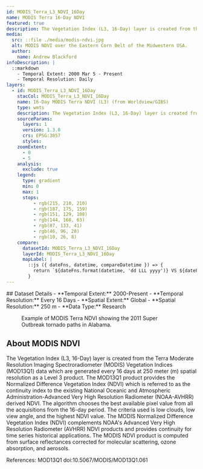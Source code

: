 ```yaml
---
id: MODIS_Terra_L3_NDVI_16Day
name: MODIS Terra 16-Day NDVI
featured: true
description: The Vegetation Index (L3, 16-Day) layer is created from the Terra Moderate Resolution Imaging Spectroradiometer (MODIS) Vegetation Indices (MOD13Q1) data which are generated every 16 days at 250 meter (m) spatial resolution as a Level 3 product.
media:
  src: ::file ./media/modis-ndvi.jpg
  alt: MODIS NDVI over the Eastern Corn Belt of the Midwestern USA.
  author:
    name: Andrew Blackford
infoDescription: |
  ::markdown
    - Temporal Extent: 2000 Mar 5 - Present
    - Temporal Resolution: Daily
layers:
  - id: MODIS_Terra_L3_NDVI_16Day
    stacCol: MODIS_Terra_L3_NDVI_16Day
    name: 16-Day MODIS Terra NDVI (L3) (from Worldview/GIBS)
    type: wmts
    description: The Vegetation Index (L3, 16-Day) layer is created from the Terra Moderate Resolution Imaging Spectroradiometer (MODIS) Vegetation Indices (MOD13Q1) data which are generated every 16 days at 250 meter (m) spatial resolution as a Level 3 product.
    sourceParams:
      layers: 1
      version: 1.3.0
      crs: EPSG:3857
      styles:
    zoomExtent:
      - 0
      - 5
    analysis:
      exclude: true
    legend:
      type: gradient
      min: 0
      max: 1
      stops:
          - rgb(215, 210, 210)
          - rgb(187, 175, 159)
          - rgb(151, 129, 108)
          - rgb(144, 168, 63)
          - rgb(87, 133, 41)
          - rgb(46, 96, 28)
          - rgb(10, 26, 8)
    compare:
      datasetId: MODIS_Terra_L3_NDVI_16Day
      layerId: MODIS_Terra_L3_NDVI_16Day
      mapLabel: |
        ::js ({ dateFns, datetime, compareDatetime }) => {
          return `${dateFns.format(datetime, 'dd LLL yyyy')} VS ${dateFns.format(compareDatetime, 'dd LLL yyyy')}`;
        }
---
```


<Block>
  <Prose>
  ## Dataset Details
  - **Temporal Extent:** 2000-Present
  - **Temporal Resolution:** Every 16 Days
  - **Spatial Extent:** Global
  - **Spatial Resolution:** 250 m
  - **Data Type:** Research
  </Prose>
<Figure>
  <Map
    datasetId='MODIS_Terra_L3_NDVI_16Day'
    layerId='MODIS_Terra_L3_NDVI_16Day'
    dateTime='2011-04-28'
    zoom={8}
    center={[-95.37,29.76]}
  />
  <Caption
    attrAuthor='NASA'
    attrUrl='https://nasa.gov/'
  >
  Example of MODIS Terra NDVI showing the 2011 Super Outbreak tornado paths in Alabama.
  </Caption>
</Figure>
</Block>


<Block>
<Prose>

## About MODIS NDVI

The Vegetation Index (L3, 16-Day) layer is created from the Terra Moderate Resolution Imaging Spectroradiometer (MODIS) Vegetation Indices (MOD13Q1) data which are generated every 16 days at 250 meter (m) spatial resolution as a Level 3 product. The MOD13Q1 product provides the Normalized Difference Vegetation Index (NDVI) which is referred to as the continuity index to the existing National Oceanic and Atmospheric Administration-Advanced Very High Resolution Radiometer (NOAA-AVHRR) derived NDVI. The algorithm chooses the best available pixel value from all the acquisitions from the 16-day period. The criteria used is low clouds, low view angle, and the highest NDVI value. The MODIS Normalized Difference Vegetation Index (NDVI) complements NOAA's Advanced Very High Resolution Radiometer (AVHRR) NDVI products and provides continuity for time series historical applications. The MODIS NDVI product is computed from surface reflectances corrected for molecular scattering, ozone absorption, and aerosols.

References: MOD13Q1 doi:10.5067/MODIS/MOD13Q1.061

</Prose>
</Block>

